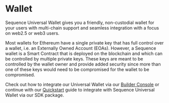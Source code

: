 
# Wallet

Sequence Universal Wallet gives you a friendly, non-custodial wallet for your users with multi-chain support and seamless integration with a focus on web2.5 or web3 users.

Most wallets for Ethereum have a single private key that has full control over a wallet, i.e. an Externally Owned Account (EOAs).
However, a Sequence wallet is a Smart Contract that is deployed on the blockchain and which can be controlled by multiple private keys.
These keys are meant to be controlled by the wallet owner and provide added security since more than one of these keys would need to be
compromised for the wallet to be compromised.

Check out how to integrate our Universal Wallet via our [Builder Console](/solutions/builder/wallet-sdks) or continue with our [Quickstart](/solutions/wallets/universal-wallet/quickstart) guide to integrate with Sequence Universal Wallet via our SDK package.

